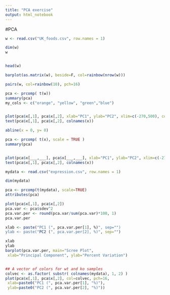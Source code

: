 ```yaml
---
title: "PCA exercise"
output: html_notebook
---
```


#PCA

```r
w <- read.csv("UK_foods.csv", row.names = 1)

dim(w)
w


head(w)


```

```r



barplot(as.matrix(w), beside=F, col=rainbow(nrow(w)))

pairs(w, col=rainbow(10), pch=16)

pca <- prcomp( t(w))
summary(pca)
my_cols <- c("orange", "yellow", "green","blue")


plot(pca$x[,1], pca$x[,2], xlab="PC1", ylab="PC2", xlim=c(-270,500), col = my_cols)
text(pca$x[,1], pca$x[,2], colnames(x))

abline(x = 0, y= 0)
```

```r
pca <- prcomp( t(x), scale = TRUE )
summary(pca)


plot(pca$x[___,___], pca$x[___,___], xlab="PC1", ylab="PC2", xlim=c(-270,500))
text(pca$x[,1], pca$x[,2], colnames(x))
```

```r
mydata <- read.csv("expression.csv", row.names = 1)

dim(mydata)

pca <- prcomp(t(mydata), scale=TRUE) 
attributes(pca)

plot(pca$x[,1], pca$x[,2]) 
pca.var <- pca$sdev^2 
pca.var.per <- round(pca.var/sum(pca.var)*100, 1) 
pca.var.per

xlab <- paste("PC1 (", pca.var.per[1], %)", sep="")
ylab <- paste("PC2 (", pca.var.per[2], %)", sep="")

xlab 
ylab
barplot(pca.var.per, main="Scree Plot",
 xlab="Principal Component", ylab="Percent Variation")


## A vector of colors for wt and ko samples
colvec <- as.factor( substr( colnames(mydata), 1, 2) )
plot(pca$x[,1], pca$x[,2], col=colvec, pch=16,
 xlab=paste0("PC1 (", pca.var.per[1], "%)"),
 ylab=paste0("PC2 (", pca.var.per[2], "%)")) 
```


